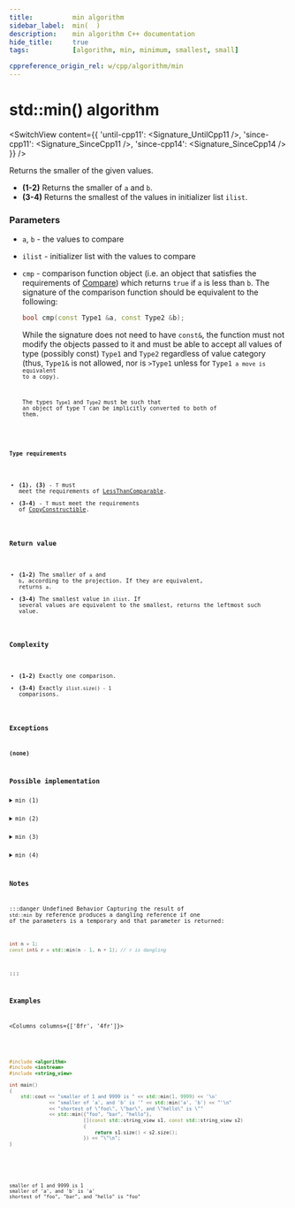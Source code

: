 ```yaml
---
title:			min algorithm
sidebar_label:	min(  )
description:	min algorithm C++ documentation
hide_title:		true
tags:			[algorithm, min, minimum, smallest, small]

cppreference_origin_rel: w/cpp/algorithm/min
---
```



<!----------------- Codes ---------------------->


# std::min() algorithm

<SwitchView content={{
	'until-cpp11': <Signature_UntilCpp11 />,
	'since-cpp11': <Signature_SinceCpp11 />,
	'since-cpp14': <Signature_SinceCpp14 />
}} />

Returns the smaller of the given values.

 - **(1-2)** Returns the smaller of `a` and `b`.
 - **(3-4)** Returns the smallest of the values in initializer list `ilist`.

### Parameters

- `a`, `b` - the values to compare
- `ilist` - initializer list with the values to compare
- `cmp` - comparison function object (i.e. an object that satisfies the requirements of [Compare](/docs/named_req/Compare)) which returns `true` if `a` is less than `b`.
	The signature of the comparison function should be equivalent to the following:
	```cpp
	bool cmp(const Type1 &a, const Type2 &b);
	```
	While the signature does not need to have `const&`, the function must not modify the objects passed to it and must be able to accept all values of type (possibly const) `Type1` and `Type2` regardless of value category (thus, `Type1&` is not allowed, <Since v='cpp1'>nor is <code>>Type1</code> unless for <code>Type1<code> a move is equivalent to a copy</Since>).

	The types `Type1 `and `Type2 `must be such that an object of type `T` can be implicitly converted to both of them.

#### Type requirements
 - **(1)**, **(3)** - `T` must meet the requirements of [LessThanComparable](/docs/named_req/LessThanComparable).
 - **(3-4)** - `T` must meet the requirements of [CopyConstructible](/docs/named_req/CopyConstructible).

### Return value

- **(1-2)** The smaller of `a` and `b`, according to the projection. If they are equivalent, returns `a`.
- **(3-4)** The smallest value in `ilist`. If several values are equivalent to the smallest, returns the leftmost such value.

### Complexity

- **(1-2)** Exactly one comparison.
- **(3-4)** Exactly `ilist.size() - 1` comparisons.

### Exceptions

**(none)**

### Possible implementation

<details>
<summary>min (1)</summary>

```cpp
template<class T>
const T& min(const T& a, const T& b)
{
	return (b < a) ? b : a;
}
```

</details>

<details>
<summary>min (2)</summary>

```cpp
template<class T, class Compare>
const T& min(const T& a, const T& b, Compare comp)
{
	return (comp(b, a)) ? b : a;
}
```

</details>

<details>
<summary>min (3)</summary>

```cpp
template<class T>
T min(std::initializer_list<T> ilist)
{
    return *std::min_element(ilist.begin(), ilist.end());
}
```

</details>



<details>
<summary>min (4)</summary>

```cpp
template<class T, class Compare>
T min(std::initializer_list<T> ilist, Compare comp)
{
    return *std::min_element(ilist.begin(), ilist.end(), comp);
}
```

</details>

### Notes

:::danger Undefined Behavior
Capturing the result of `std::min` by reference produces a dangling reference if one of the parameters is a temporary and that parameter is returned:
```cpp
int n = 1;
const int& r = std::min(n - 1, n + 1); // r is dangling
```
:::

### Examples

<Columns columns={['8fr', '4fr']}>
<div>

```cpp title='Main.cpp' showLineNumbers
#include <algorithm>
#include <iostream>
#include <string_view>

int main()
{
    std::cout << "smaller of 1 and 9999 is " << std::min(1, 9999) << '\n'
              << "smaller of 'a', and 'b' is '" << std::min('a', 'b') << "'\n"
              << "shortest of \"foo\", \"bar\", and \"hello\" is \""
              << std::min({"foo", "bar", "hello"},
                          [](const std::string_view s1, const std::string_view s2)
                          {
                              return s1.size() < s2.size();
                          }) << "\"\n";
}
```

</div>
<div>

```plaintext title="Output"
smaller of 1 and 9999 is 1
smaller of 'a', and 'b' is 'a'
shortest of "foo", "bar", and "hello" is "foo"
```

</div>
</Columns>
